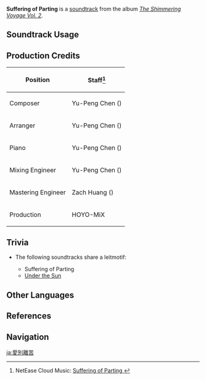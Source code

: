 {{Soundtrack Infobox
|image          = The Shimmering Voyage Vol 2.png
|album          = The Shimmering Voyage Vol. 2
|disc           = 1
|number         = 18
|featured       =
|featured2      =
|featured3      =
|featured_disc  =
|featured_disc2 =
|featured_disc3 =
|youtube_id     = G_WDaTdIFPo
|spotify_id     = 30hBeqhV22W5L45uecsc0r
|previous       = Take This!
|next           = Under the Sun
}}
'''Suffering of Parting''' is a [[soundtrack]] from the album ''[[The Shimmering Voyage Vol. 2]]''.

==Soundtrack Usage==
{{Soundtrack Usage
|quest    = The Oni's Evil//cutscene
|location = 
|domain   = 
}}

==Production Credits==
{| class="wikitable"
! Position
! Staff<ref>NetEase Cloud Music: [https://music.163.com/#/song?id=1973619539 Suffering of Parting {{zh|爱别离苦}}]</ref>
|-
! Composer
| Yu-Peng Chen ({{zh|陈致逸}})
|-
! Arranger
| Yu-Peng Chen ({{zh|陈致逸}})
|-
! Piano
| Yu-Peng Chen ({{zh|陈致逸}})
|-
! Mixing Engineer
| Yu-Peng Chen ({{zh|陈致逸}})
|-
! Mastering Engineer
| Zach Huang ({{zh|黄巍}})
|-
! Production
| HOYO-MiX
|}
<!--
==Gallery==
<gallery>
</gallery>
-->

==Trivia==
* <section begin="RedBlueOniLeitmotif" />The following soundtracks share a leitmotif:
** Suffering of Parting
** [[Under the Sun]]<section end="RedBlueOniLeitmotif" />

==Other Languages==
{{Other Languages
|en      = Suffering of Parting
|zhs     = 爱别离苦
|zhs_rm  = Àibiélíkǔ
|zht     = 愛別離苦
|zht_rm  = Àibiélíkǔ
|zh_tl   = Pain of Separation
|ja      = 愛別離苦
|ja_rm   = Aibetsuriku
|ja_tl   = Pain of Separation
}}

==References==
{{Reflist}}

==Navigation==
{{Soundtrack Navbox|The Shimmering Voyage|2}}

[[ja:愛別離苦]]